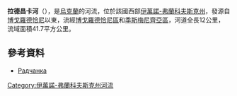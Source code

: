 '''拉德昌卡河'''（{{lang-uk|Радчанка}}），是[[烏克蘭|烏克蘭]]的河流，位於該國西部[[伊萬諾-弗蘭科夫斯克州|伊萬諾-弗蘭科夫斯克州]]，發源自[[博戈羅德恰尼|博戈羅德恰尼]]以東，流經[[博戈羅德恰尼區|博戈羅德恰尼區]]和[[季斯梅尼齊亞區|季斯梅尼齊亞區]]，河道全長12公里，流域面積41.7平方公里。

==參考資料==
* [https://web.archive.org/web/20131020160259/http://do.gendocs.ru/docs/index-29520.html?page=32 Радчанка]

{{DEFAULTSORT:Радчанка}}
[[Category:伊萬諾-弗蘭科夫斯克州河流|Category:伊萬諾-弗蘭科夫斯克州河流]]


{{Ukraine-river-stub}}
